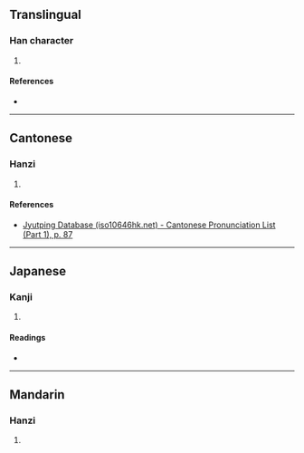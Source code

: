 {{character info/new}}
==Translingual==

===Han character===
{{Han char|rn=32|rad=土|as=07|sn=10|four=40141|canj=GYTJ,XGYTJ|ids=⿰土辛}}

# {{defn|Han|sort=土07}}

====References====
* {{Han ref|kx=0228.310|dkj=05088|dj=0464.380|hdz=10446.110|uh=57B6|ud=22454|bh=D153|bd=53587}}

----

==Cantonese==

===Hanzi===
{{yue-hanzi|jyut=[[sing1]]|y=sing1}}

# {{defn|lang=yue|sort=土07}}

====References====
* [http://www.iso10646hk.net/jp/document/download.jsp Jyutping Database (iso10646hk.net) - Cantonese Pronunciation List (Part 1), p. 87]

----

==Japanese==

===Kanji===
{{ja-kanji|grade=|rs=土07}}

# {{defn|lang=ja|sort=土07}}

====Readings====
* {{ja-readings|on=[[せい]] (sei), [[しょう]] (shō)|kun=}}

----

==Mandarin==

===Hanzi===
{{cmn-hanzi|pin=[[xīng]] ([[xing1]])|wg=hsing<sup>1</sup>}}

# {{defn|lang=cmn|sort=土07}}